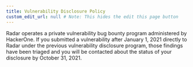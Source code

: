```yaml
---
title: Vulnerability Disclosure Policy
custom_edit_url: null # Note: This hides the edit this page button
---
```


Radar operates a private vulnerability bug bounty program administered by HackerOne.  If you submitted a vulnerability after January 1, 2021 directly to Radar under the previous vulnerability disclosure program, those findings have been triaged and you will be contacted about the status of your disclosure by October 31, 2021.
